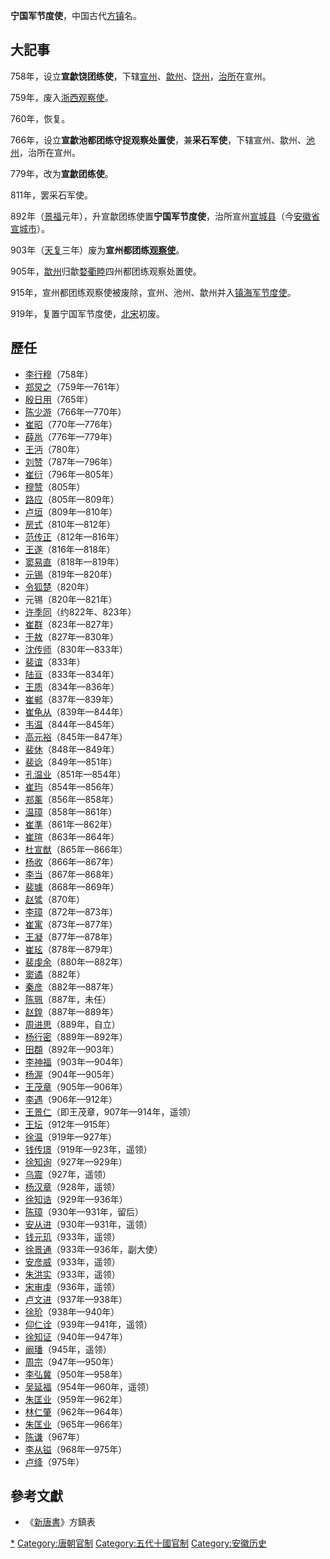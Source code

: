 '''宁国军节度使'''，中国古代[[方镇|方镇]]名。<br>

==大記事==

758年，设立'''宣歙饶团练使'''，下辖[[宣州_(隋朝)|宣州]]、[[歙州|歙州]]、[[饶州_(隋朝)|饶州]]，[[治所|治所]]在宣州。

759年，废入[[浙西观察使|浙西观察使]]。

760年，恢复。

766年，设立'''宣歙池都团练守捉观察处置使'''，兼'''采石军使'''，下辖宣州、歙州、[[池州_(古代)|池州]]，治所在宣州。

779年，改为'''宣歙团练使'''。

811年，罢采石军使。

892年（[[景福_(唐朝)|景福]]元年），升宣歙团练使置'''宁国军节度使'''，治所宣州[[宣城县|宣城县]]（今[[安徽省|安徽省]][[宣城市|宣城市]]）。

903年（[[天复_(唐朝)|天复]]三年）废为'''宣州都团练[[观察使|观察使]]'''。

905年，[[歙州|歙州]]归歙[[婺州|婺]][[衢州|衢]][[睦州|睦]]四州都团练观察处置使。

915年，宣州都团练观察使被废除，宣州、池州、歙州并入[[镇海军节度使|镇海军节度使]]。

919年，复置宁国军节度使，[[北宋|北宋]]初废。

==歷任==
* [[李行穆|李行穆]]（758年）
* [[郑炅之|郑炅之]]（759年—761年）
* [[殷日用|殷日用]]（765年）
* [[陈少游|陈少游]]（766年—770年）
* [[崔昭|崔昭]]（770年—776年）
* [[薛邕|薛邕]]（776年—779年）
* [[王沔|王沔]]（780年）
* [[刘赞|刘赞]]（787年—796年）
* [[崔衍|崔衍]]（796年—805年）
* [[穆赞|穆赞]]（805年）
* [[路应|路应]]（805年—809年）
* [[卢垣|卢垣]]（809年—810年）
* [[房式|房式]]（810年—812年）
* [[范传正|范传正]]（812年—816年）
* [[王遂_(唐朝)|王遂]]（816年—818年）
* [[窦易直|窦易直]]（818年—819年）
* [[元锡|元锡]]（819年—820年）
* [[令狐楚|令狐楚]]（820年）
* 元锡（820年—821年）
* [[许季同|许季同]]（约822年、823年）
* [[崔群|崔群]]（823年—827年）
* [[于敖|于敖]]（827年—830年）
* [[沈传师|沈传师]]（830年—833年）
* [[裴谊|裴谊]]（833年）
* [[陆亘|陆亘]]（833年—834年）
* [[王质_(唐朝)|王质]]（834年—836年）
* [[崔郸|崔郸]]（837年—839年）
* [[崔龟从|崔龟从]]（839年—844年）
* [[韦温|韦温]]（844年—845年）
* [[高元裕|高元裕]]（845年—847年）
* [[裴休|裴休]]（848年—849年）
* [[裴谂|裴谂]]（849年—851年）
* [[孔温业|孔温业]]（851年—854年）
* [[崔玙_(唐朝)|崔玙]]（854年—856年）
* [[郑薰|郑薰]]（856年—858年）
* [[温璋|温璋]]（858年—861年）
* [[崔準|崔準]]（861年—862年）
* [[崔瑄|崔瑄]]（863年—864年）
* [[杜宣猷|杜宣猷]]（865年—866年）
* [[杨收|杨收]]（866年—867年）
* [[李当|李当]]（867年—868年）
* [[裴璩|裴璩]]（868年—869年）
* [[赵骘|赵骘]]（870年）
* [[李璋_(唐)|李璋]]（872年—873年）
* [[崔寓|崔寓]]（873年—877年）
* [[王凝_(唐朝)|王凝]]（877年—878年）
* [[崔玹|崔玹]]（878年—879年）
* [[裴虔余|裴虔余]]（880年—882年）
* [[窦谲|窦谲]]（882年）
* [[秦彦|秦彦]]（882年—887年）
* [[陈珮|陈珮]]（887年，未任）
* [[赵锽_(唐朝)|赵鍠]]（887年—889年）
* [[周进思|周进思]]（889年，自立）
* [[杨行密|杨行密]]（889年—892年）
* [[田頵|田頵]]（892年—903年）
* [[李神福|李神福]]（903年—904年）
* [[杨渥|杨渥]]（904年—905年）
* [[王茂章|王茂章]]（905年—906年）
* [[李遇_(十国)|李遇]]（906年—912年）
* [[王景仁|王景仁]]（即王茂章，907年—914年，遥领）
* [[王坛|王坛]]（912年—915年）
* [[徐温|徐温]]（919年—927年）
* [[钱传璟|钱传璟]]（919年—923年，遥领）
* [[徐知询|徐知询]]（927年—929年）
* [[乌震|乌震]]（927年，遥领）
* [[杨汉章|杨汉章]]（928年，遥领）
* [[徐知诰|徐知诰]]（929年—936年）
* [[陈璋_(十国)|陈璋]]（930年—931年，留后）
* [[安从进|安从进]]（930年—931年，遥领）
* [[钱元玑|钱元玑]]（933年，遥领）
* [[徐景通|徐景通]]（933年—936年，副大使）
* [[安彦威|安彦威]]（933年，遥领）
* [[朱洪实|朱洪实]]（933年，遥领）
* [[宋审虔|宋审虔]]（936年，遥领）
* [[卢文进|卢文进]]（937年—938年）
* [[徐玠|徐玠]]（938年—940年）
* [[仰仁诠|仰仁诠]]（939年—941年，遥领）
* [[徐知证|徐知证]]（940年—947年）
* [[阚璠|阚璠]]（945年，遥领）
* [[周宗_(南唐)|周宗]]（947年—950年）
* [[李弘冀|李弘冀]]（950年—958年）
* [[吴延福|吴延福]]（954年—960年，遥领）
* [[朱匡业|朱匡业]]（959年—962年）
* [[林仁肇|林仁肇]]（962年—964年）
* [[朱匡业|朱匡业]]（965年—966年）
* [[陈谦|陈谦]]（967年）
* [[李从镒|李从镒]]（968年—975年）
* [[卢绛|卢绛]]（975年）

==參考文獻==
*《[[新唐書|新唐書]]》方鎮表

{{唐朝藩镇节度使}}
{{五代十國藩鎮節度使}}

[[Category:宁国军节度使|*]]
[[Category:唐朝官制|Category:唐朝官制]]
[[Category:五代十國官制|Category:五代十國官制]]
[[Category:安徽历史|Category:安徽历史]]